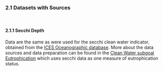 
### 2.1 Datasets with Sources {-}
<br/>

#### 2.1.1 Secchi Depth {-}
<!-- dataset save location BHI_share/BHI 2.0/Goals/CW/EUT/SecchiDepth_ICES -->

Data are the same as were used for the secchi clean water indicator, obtained from the [ICES Oceanographic database](http://ecosystemdata.ices.dk/inventory/Index.aspx?). More about the data sources and data preparation can be found in the [Clean Water subgoal Eutrophication](https://github.com/OHI-Science/bhi-prep/blob/master/data/CW/eutrophication/v2019/eut_data.rmd) which uses secchi data as one measure of eutrophication status.  

<br>
